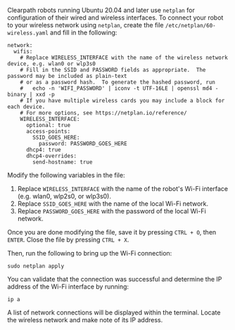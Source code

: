 Clearpath robots running Ubuntu 20.04 and later use `netplan` for configuration of their wired and wireless interfaces.
To connect your robot to your wireless network using `netplan`, create the file `/etc/netplan/60-wireless.yaml` and fill in the following:

```
network:
  wifis:
    # Replace WIRELESS_INTERFACE with the name of the wireless network device, e.g. wlan0 or wlp3s0
    # Fill in the SSID and PASSWORD fields as appropriate.  The password may be included as plain-text
    # or as a password hash.  To generate the hashed password, run
    #   echo -n 'WIFI_PASSWORD' | iconv -t UTF-16LE | openssl md4 -binary | xxd -p
    # If you have multiple wireless cards you may include a block for each device.
    # For more options, see https://netplan.io/reference/
    WIRELESS_INTERFACE:
      optional: true
      access-points:
        SSID_GOES_HERE:
          password: PASSWORD_GOES_HERE
      dhcp4: true
      dhcp4-overrides:
        send-hostname: true
```

Modify the following variables in the file:

1.  Replace `WIRELESS_INTERFACE` with the name of the robot's Wi-Fi interface (e.g. wlan0, wlp2s0, or wlp3s0).
2.  Replace `SSID_GOES_HERE` with the name of the local Wi-Fi network.
3.  Replace `PASSWORD_GOES_HERE` with the password of the local Wi-Fi network.

Once you are done modifying the file, save it by pressing `CTRL + O`, then `ENTER`.
Close the file by pressing `CTRL + X`.

Then, run the following to bring up the Wi-Fi connection:

```
sudo netplan apply
```

You can validate that the connection was successful and determine the IP address of the Wi-Fi interface by running:

```
ip a
```

A list of network connections will be displayed within the terminal.
Locate the wireless network and make note of its IP address.
